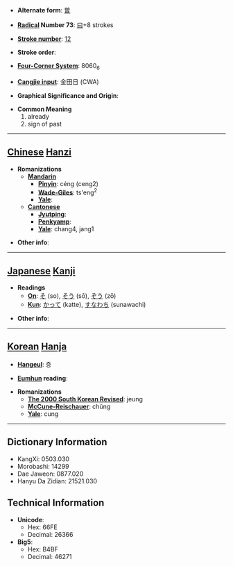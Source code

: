 * '''Alternate form''': [[曽]]

* '''[[Wiktionary:Chinese radical index| Radical]] Number 73''': [[Wiktionary:Chinese radical index 曰|曰]]+8 strokes

* '''[[Wiktionary:Chinese total strokes index|Stroke number]]''': [[Wiktionary:Chinese total strokes index 12|12]]

* '''Stroke order''': 

* '''[[Wiktionary:Chinese four corner index|Four-Corner System]]''': 8060<sub>6</sub>

* '''[[Wiktionary:Chinese Cangjie index|Cangjie input]]''': 金田日 (CWA)

* '''Graphical Significance and Origin''': 

* '''Common Meaning'''
*#already
*# sign of past


----

== [[Chinese]] [[Hanzi]] ==

* '''Romanizations'''
** '''[[Mandarin]]'''
*** '''[[Pinyin]]''': céng (ceng2)
*** '''[[Wade-Giles]]''': ts'eng<sup>2</sup>
*** '''[[Yale]]''': 
** '''[[Cantonese]]'''
*** '''[[Jyutping]]''':
*** '''[[Penkyamp]]''': 
*** '''[[Yale]]''': chang4, jang1

* '''Other info''': 

----

== [[Japanese]] [[Kanji]] ==

* '''Readings'''
** '''[[On]]''': [[そ]] (so), [[そう]] (sō), [[ぞう]] (zō)
** '''[[Kun]]''': [[かって]] (katte), [[すなわち]] (sunawachi)

* '''Other info''':  

----

== [[Korean]] [[Hanja]] ==

* '''[[Hangeul]]''': 증

* '''[[Eumhun]] reading''': 

* '''Romanizations'''
** '''[[The 2000 South Korean Revised Romanization|The 2000 South Korean Revised]]''': jeung
** '''[[McCune-Reischauer]]''': chŭng
** '''[[Yale]]''': cung

----

== Dictionary Information ==

* KangXi: 0503.030
* Morobashi: 14299
* Dae Jaweon: 0877.020
* Hanyu Da Zidian: 21521.030

== Technical Information ==

* '''Unicode''':
** Hex: 66FE
** Decimal: 26366
* '''Big5''':
** Hex: B4BF
** Decimal: 46271